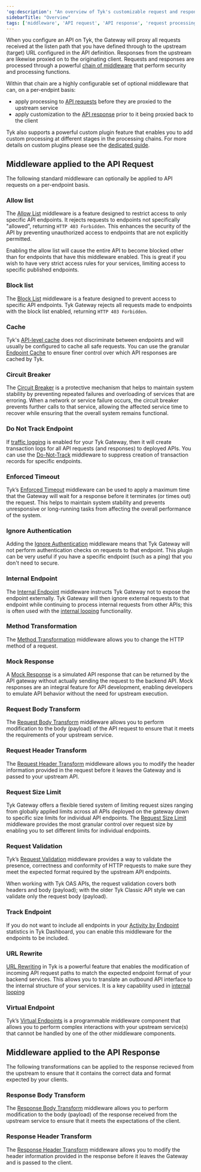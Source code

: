 ```yaml
---
'og:description': "An overview of Tyk's customizable request and response processing chain"
sidebarTitle: "Overview"
tags: ['middleware', 'API request', 'API response', 'request processing', 'response processing']
---
```


When you configure an API on Tyk, the Gateway will proxy all requests received at the listen path that you have defined through to the upstream (target) URL configured in the API definition. Responses from the upstream are likewise proxied on to the originating client. Requests and responses are processed through a powerful [chain of middleware](/5.6/concepts/middleware-execution-order) that perform security and processing functions.

Within that chain are a highly configurable set of optional middleware that can, on a per-endpint basis:
- apply processing to [API requests](/5.6/#middleware-applied-to-the-api-request) before they are proxied to the upstream service
- apply customization to the [API response](/5.6/#middleware-applied-to-the-api-response) prior to it being proxied back to the client

Tyk also supports a powerful custom plugin feature that enables you to add custom processing at different stages in the processing chains. For more details on custom plugins please see the [dedicated guide](/5.6/plugins).

## Middleware applied to the API Request

The following standard middleware can optionally be applied to API requests on a per-endpoint basis.

### Allow list

The [Allow List](/5.6/product-stack/tyk-gateway/middleware/allow-list-middleware) middleware is a feature designed to restrict access to only specific API endpoints. It rejects requests to endpoints not specifically "allowed", returning `HTTP 403 Forbidden`. This enhances the security of the API by preventing unauthorized access to endpoints that are not explicitly permitted.

Enabling the allow list will cause the entire API to become blocked other than for endpoints that have this middleware enabled. This is great if you wish to have very strict access rules for your services, limiting access to specific published endpoints.

### Block list

The [Block List](/5.6/product-stack/tyk-gateway/middleware/block-list-middleware)  middleware is a feature designed to prevent access to specific API endpoints. Tyk Gateway rejects all requests made to endpoints with the block list enabled, returning `HTTP 403 Forbidden`. 

### Cache

Tyk's [API-level cache](/5.6/basic-config-and-security/reduce-latency/caching/global-cache) does not discriminate between endpoints and will usually be configured to cache all safe requests. You can use the granular [Endpoint Cache](/5.6/basic-config-and-security/reduce-latency/caching/advanced-cache) to ensure finer control over which API responses are cached by Tyk.

### Circuit Breaker

The [Circuit Breaker](/5.6/planning-for-production/ensure-high-availability/circuit-breakers) is a protective mechanism that helps to maintain system stability by preventing repeated failures and overloading of services that are erroring. When a network or service failure occurs, the circuit breaker prevents further calls to that service, allowing the affected service time to recover while ensuring that the overall system remains functional.

### Do Not Track Endpoint

If [traffic logging](/5.6/product-stack/tyk-gateway/basic-config-and-security/logging-api-traffic/logging-api-traffic) is enabled for your Tyk Gateway, then it will create transaction logs for all API requests (and responses) to deployed APIs. You can use the [Do-Not-Track](/5.6/product-stack/tyk-gateway/middleware/do-not-track-middleware) middleware to suppress creation of transaction records for specific endpoints.

### Enforced Timeout

Tyk’s [Enforced Timeout](/5.6/planning-for-production/ensure-high-availability/enforced-timeouts) middleware can be used to apply a maximum time that the Gateway will wait for a response before it terminates (or times out) the request. This helps to maintain system stability and prevents unresponsive or long-running tasks from affecting the overall performance of the system.

### Ignore Authentication

Adding the [Ignore Authentication](/5.6/product-stack/tyk-gateway/middleware/ignore-middleware) middleware means that Tyk Gateway will not perform authentication checks on requests to that endpoint. This plugin can be very useful if you have a specific endpoint (such as a ping) that you don't need to secure.

### Internal Endpoint

The [Internal Endpoint](/5.6/product-stack/tyk-gateway/middleware/internal-endpoint-middleware) middleware instructs Tyk Gateway not to expose the endpoint externally. Tyk Gateway will then ignore external requests to that endpoint while continuing to process internal requests from other APIs; this is often used with the [internal looping](/5.6/advanced-configuration/transform-traffic/looping) functionality.

### Method Transformation

The [Method Transformation](/5.6/advanced-configuration/transform-traffic/request-method-transform) middleware allows you to change the HTTP method of a request.

### Mock Response

A [Mock Response](/5.6/product-stack/tyk-gateway/middleware/mock-response-middleware) is a simulated API response that can be returned by the API gateway without actually sending the request to the backend API. Mock responses are an integral feature for API development, enabling developers to emulate API behavior without the need for upstream execution.

### Request Body Transform

The [Request Body Transform](/5.6/transform-traffic/request-body) middleware allows you to perform modification to the body (payload) of the API request to ensure that it meets the requirements of your upstream service.

### Request Header Transform

The [Request Header Transform](/5.6/transform-traffic/request-headers) middleware allows you to modify the header information provided in the request before it leaves the Gateway and is passed to your upstream API.

### Request Size Limit

Tyk Gateway offers a flexible tiered system of limiting request sizes ranging from globally applied limits across all APIs deployed on the gateway down to specific size limits for individual API endpoints. The [Request Size Limit](/5.6/basic-config-and-security/control-limit-traffic/request-size-limits) middleware provides the most granular control over request size by enabling you to set different limits for individual endpoints.

### Request Validation

Tyk’s [Request Validation](/5.6/product-stack/tyk-gateway/middleware/validate-request-middleware) middleware provides a way to validate the presence, correctness and conformity of HTTP requests to make sure they meet the expected format required by the upstream API endpoints.

When working with Tyk OAS APIs, the request validation covers both headers and body (payload); with the older Tyk Classic API style we can validate only the request body (payload).

### Track Endpoint

If you do not want to include all endpoints in your [Activity by Endpoint](/5.6/product-stack/tyk-dashboard/advanced-configurations/analytics/activity-by-endpoint) statistics in Tyk Dashboard, you can enable this middleware for the endpoints to be included. 

### URL Rewrite

[URL Rewriting](/5.6/transform-traffic/url-rewriting) in Tyk is a powerful feature that enables the modification of incoming API request paths to match the expected endpoint format of your backend services. This allows you to translate an outbound API interface to the internal structure of your services. It is a key capability used in [internal looping](/5.6/advanced-configuration/transform-traffic/looping)

### Virtual Endpoint

Tyk’s [Virtual Endpoints](/5.6/advanced-configuration/compose-apis/virtual-endpoints) is a programmable middleware component that allows you to perform complex interactions with your upstream service(s) that cannot be handled by one of the other middleware components.

## Middleware applied to the API Response

The following transformations can be applied to the response recieved from the upstream to ensure that it contains the correct data and format expected by your clients.

### Response Body Transform

The [Response Body Transform](/5.6/advanced-configuration/transform-traffic/response-body) middleware allows you to perform modification to the body (payload) of the response received from the upstream service to ensure that it meets the expectations of the client.

### Response Header Transform

The [Response Header Transform](/5.6/advanced-configuration/transform-traffic/response-headers) middleware allows you to modify the header information provided in the response before it leaves the Gateway and is passed to the client.
